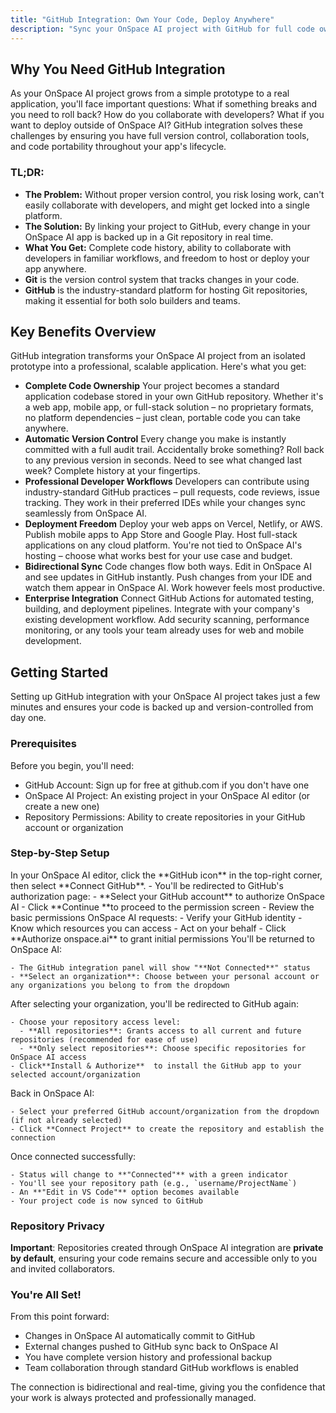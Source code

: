 ```yaml
---
title: "GitHub Integration: Own Your Code, Deploy Anywhere"
description: "Sync your OnSpace AI project with GitHub for full code ownership, version control, and deployment flexibility. Never get locked into a single platform - your code, your choice."
---
```


## Why You Need GitHub Integration

As your OnSpace AI project grows from a simple prototype to a real application, you'll face important questions: What if something breaks and you need to roll back? How do you collaborate with developers? What if you want to deploy outside of OnSpace AI? GitHub integration solves these challenges by ensuring you have full version control, collaboration tools, and code portability throughout your app's lifecycle.

### TL;DR:

- **The Problem:** Without proper version control, you risk losing work, can't easily collaborate with developers, and might get locked into a single platform.
- **The Solution:** By linking your project to GitHub, every change in your OnSpace AI app is backed up in a Git repository in real time.
- **What You Get:** Complete code history, ability to collaborate with developers in familiar workflows, and freedom to host or deploy your app anywhere.
- **Git** is the version control system that tracks changes in your code.
- **GitHub** is the industry-standard platform for hosting Git repositories, making it essential for both solo builders and teams.

## Key Benefits Overview

GitHub integration transforms your OnSpace AI project from an isolated prototype into a professional, scalable application. Here's what you get:

- **Complete Code Ownership**
  Your project becomes a standard application codebase stored in your own GitHub repository. Whether it's a web app, mobile app, or full-stack solution – no proprietary formats, no platform dependencies – just clean, portable code you can take anywhere.
- **Automatic Version Control**
  Every change you make is instantly committed with a full audit trail. Accidentally broke something? Roll back to any previous version in seconds. Need to see what changed last week? Complete history at your fingertips.
- **Professional Developer Workflows**
  Developers can contribute using industry-standard GitHub practices – pull requests, code reviews, issue tracking. They work in their preferred IDEs while your changes sync seamlessly from OnSpace AI.
- **Deployment Freedom**
  Deploy your web apps on Vercel, Netlify, or AWS. Publish mobile apps to App Store and Google Play. Host full-stack applications on any cloud platform. You're not tied to OnSpace AI's hosting – choose what works best for your use case and budget.
- **Bidirectional Sync**
  Code changes flow both ways. Edit in OnSpace AI and see updates in GitHub instantly. Push changes from your IDE and watch them appear in OnSpace AI. Work however feels most productive.
- **Enterprise Integration**
  Connect GitHub Actions for automated testing, building, and deployment pipelines. Integrate with your company's existing development workflow. Add security scanning, performance monitoring, or any tools your team already uses for web and mobile development.

## Getting Started

Setting up GitHub integration with your OnSpace AI project takes just a few minutes and ensures your code is backed up and version-controlled from day one.

### Prerequisites

Before you begin, you'll need:

- GitHub Account: Sign up for free at github.com if you don't have one
- OnSpace AI Project: An existing project in your OnSpace AI editor (or create a new one)
- Repository Permissions: Ability to create repositories in your GitHub account or organization

### Step-by-Step Setup

<Steps>
  <Step title="Start GitHub Connection">
    In your OnSpace AI editor, click the **GitHub icon** in the top-right corner, then select **Connect GitHub**.
  </Step>
  <Step title="Initial Authorization">
    - You'll be redirected to GitHub's authorization page:
    - **Select your GitHub account** to authorize OnSpace AI
    - Click **Continue **to proceed to the permission screen 
    - Review the basic permissions OnSpace AI requests:
      - Verify your GitHub identity
      - Know which resources you can access
      - Act on your behalf
    - Click **Authorize onspace.ai** to grant initial permissions
  </Step>
  <Step title="Select Organization">
    You'll be returned to OnSpace AI:

    - The GitHub integration panel will show "**Not Connected**" status
    - **Select an organization**: Choose between your personal account or any organizations you belong to from the dropdown
  </Step>
  <Step title="Install GitHub App">
    After selecting your organization, you'll be redirected to GitHub again:

    - Choose your repository access level:
      - **All repositories**: Grants access to all current and future repositories (recommended for ease of use)
      - **Only select repositories**: Choose specific repositories for OnSpace AI access
    - Click**Install & Authorize**  to install the GitHub app to your selected account/organization
  </Step>
  <Step title="Connect Your Project">
    Back in OnSpace AI:

    - Select your preferred GitHub account/organization from the dropdown (if not already selected)
    - Click **Connect Project** to create the repository and establish the connection
  </Step>
  <Step title="Verify Connection">
    Once connected successfully:

    - Status will change to **"Connected"** with a green indicator
    - You'll see your repository path (e.g., `username/ProjectName`)
    - An **"Edit in VS Code"** option becomes available
    - Your project code is now synced to GitHub
  </Step>
</Steps>

### Repository Privacy

**Important**: Repositories created through OnSpace AI integration are **private by default**, ensuring your code remains secure and accessible only to you and invited collaborators.

### You're All Set\!

From this point forward:

- Changes in OnSpace AI automatically commit to GitHub
- External changes pushed to GitHub sync back to OnSpace AI
- You have complete version history and professional backup
- Team collaboration through standard GitHub workflows is enabled

The connection is bidirectional and real-time, giving you the confidence that your work is always protected and professionally managed.